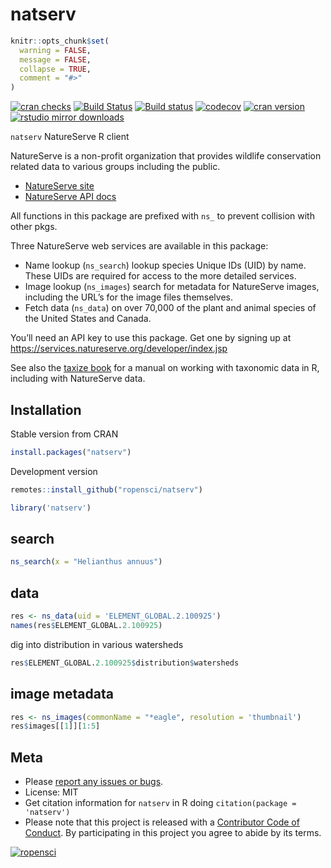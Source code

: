 natserv
=======

```r
knitr::opts_chunk$set(
  warning = FALSE,
  message = FALSE,
  collapse = TRUE,
  comment = "#>"
)
```

[![cran checks](https://cranchecks.info/badges/worst/natserv)](https://cranchecks.info/pkgs/natserv)
[![Build Status](https://travis-ci.org/ropensci/natserv.svg?branch=master)](https://travis-ci.org/ropensci/natserv)
[![Build status](https://ci.appveyor.com/api/projects/status/mvmi4h4jn5ixf3hs?svg=true)](https://ci.appveyor.com/project/sckott/natserv)
[![codecov](https://codecov.io/gh/ropensci/natserv/branch/master/graph/badge.svg)](https://codecov.io/gh/ropensci/natserv)
[![cran version](http://www.r-pkg.org/badges/version/natserv)](https://cran.r-project.org/package=natserv)
[![rstudio mirror downloads](http://cranlogs.r-pkg.org/badges/natserv)](https://github.com/metacran/cranlogs.app)


`natserv` NatureServe R client

NatureServe is a non-profit organization that provides wildlife conservation related data to various groups including the public.

* [NatureServe site](https://services.natureserve.org)
* [NatureServe API docs](https://services.natureserve.org/BrowseServices/getSpeciesData/getSpeciesListREST.jsp)

All functions in this package are prefixed with `ns_` to prevent
collision with other pkgs.

Three NatureServe web services are available in this package:

* Name lookup (`ns_search`) lookup species Unique IDs (UID) by name. These UIDs are required for access to the more detailed services.
* Image lookup (`ns_images`) search for metadata for NatureServe images, including the URL's for the image files themselves.
* Fetch data (`ns_data`) on over 70,000 of the plant and animal species of the United States and Canada.

You'll need an API key to use this package. Get one by signing up at
<https://services.natureserve.org/developer/index.jsp>

See also the [taxize book](https://ropensci.github.io/taxize-book/) for 
a manual on working with taxonomic data in R, including with NatureServe data.

## Installation

Stable version from CRAN

```r
install.packages("natserv")
```

Development version

```r
remotes::install_github("ropensci/natserv")
```

```r
library('natserv')
```

## search

```r
ns_search(x = "Helianthus annuus")
```

## data

```r
res <- ns_data(uid = 'ELEMENT_GLOBAL.2.100925')
names(res$ELEMENT_GLOBAL.2.100925)
```

dig into distribution in various watersheds

```r
res$ELEMENT_GLOBAL.2.100925$distribution$watersheds
```

## image metadata

```r
res <- ns_images(commonName = "*eagle", resolution = 'thumbnail')
res$images[[1]][1:5]
```

## Meta

* Please [report any issues or bugs](https://github.com/ropensci/natserv/issues).
* License: MIT
* Get citation information for `natserv` in R doing `citation(package = 'natserv')`
* Please note that this project is released with a [Contributor Code of Conduct](CODE_OF_CONDUCT.md). By participating in this project you agree to abide by its terms.

[![ropensci](https://ropensci.org/public_images/github_footer.png)](https://ropensci.org)
